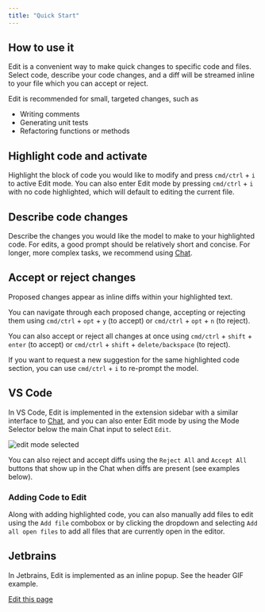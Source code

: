```yaml
---
title: "Quick Start"
---
```


## How to use it[​](#how-to-use-it "Direct link to How to use it")

Edit is a convenient way to make quick changes to specific code and files. Select code, describe your code changes, and a diff will be streamed inline to your file which you can accept or reject.

Edit is recommended for small, targeted changes, such as

* Writing comments
* Generating unit tests
* Refactoring functions or methods

## Highlight code and activate[​](#highlight-code-and-activate "Direct link to Highlight code and activate")

Highlight the block of code you would like to modify and press `cmd/ctrl` + `i` to active Edit mode. You can also enter Edit mode by pressing `cmd/ctrl` + `i` with no code highlighted, which will default to editing the current file.

## Describe code changes[​](#describe-code-changes "Direct link to Describe code changes")

Describe the changes you would like the model to make to your highlighted code. For edits, a good prompt should be relatively short and concise. For longer, more complex tasks, we recommend using [Chat](/features/chat/quick-start).

## Accept or reject changes[​](#accept-or-reject-changes "Direct link to Accept or reject changes")

Proposed changes appear as inline diffs within your highlighted text.

You can navigate through each proposed change, accepting or rejecting them using `cmd/ctrl` + `opt` + `y` (to accept) or `cmd/ctrl` + `opt` + `n` (to reject).

You can also accept or reject all changes at once using `cmd/ctrl` + `shift` + `enter` (to accept) or `cmd/ctrl` + `shift` + `delete/backspace` (to reject).

If you want to request a new suggestion for the same highlighted code section, you can use `cmd/ctrl` + `i` to re-prompt the model.

## VS Code[​](#vs-code "Direct link to VS Code")

In VS Code, Edit is implemented in the extension sidebar with a similar interface to [Chat](/features/chat/how-it-works), and you can also enter Edit mode by using the Mode Selector below the main Chat input to select `Edit`.

![edit mode selected](/images/features/edit/images/select-edit-mode-75c8f01861ebe03177986a5b7f21f746.png)

You can also reject and accept diffs using the `Reject All` and `Accept All` buttons that show up in the Chat when diffs are present (see examples below).

### Adding Code to Edit[​](#adding-code-to-edit "Direct link to Adding Code to Edit")

Along with adding highlighted code, you can also manually add files to edit using the `Add file` combobox or by clicking the dropdown and selecting `Add all open files` to add all files that are currently open in the editor.

## Jetbrains[​](#jetbrains "Direct link to Jetbrains")

In Jetbrains, Edit is implemented as an inline popup. See the header GIF example.

[Edit this page](https://github.com/continuedev/continue/tree/main/docs/docs/features/edit/quick-start.mdx)

